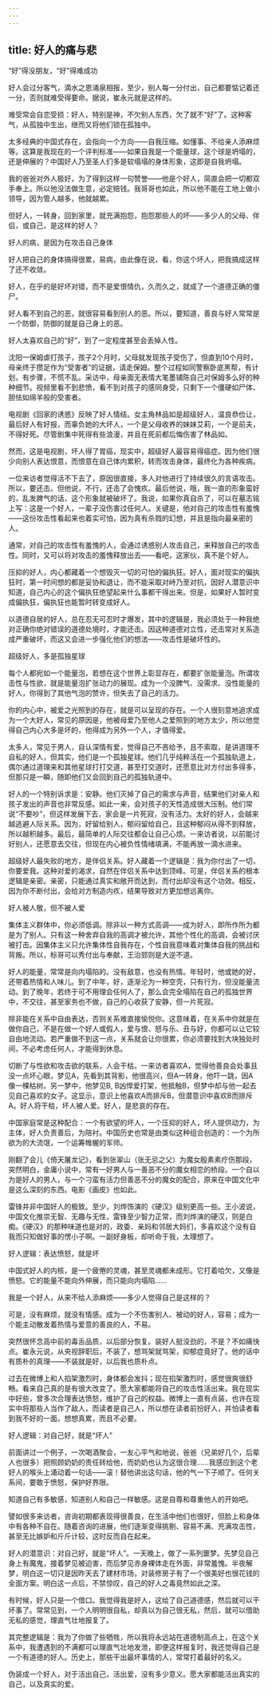 ```yaml
---
---
---
```

title: 好人的痛与悲
---



“好”得没朋友，“好”得难成功

好人会过分客气，滴水之恩涌泉相报，至少，别人每一分付出，自己都要惦记着还一分，否则就难受得要命。据说，崔永元就是这样的。

难受常会自恋受损：好人，特别是神，不欠别人东西，欠了就不“好”了。这种客气，从孤独中生出，继而又将他们锁在孤独中。

太多经典的中国式存在，会指向一个方向——自我压缩。如懂事、不给亲人添麻烦等。这算是我现在的一个评判标准——如果自我是一个能量球，这个球是坍塌的，还是伸展的？中国好人乃至圣人们多是软塌塌的身体形象，这即是自我坍塌。

我的爸爸对外人极好，为了得到这样一句赞誉——他是个好人，简直会把一切都双手奉上。所以他没法做生意，必定赔钱。我哥哥也如此，所以他不能在工地上做小领导，因为管人越多，他就越累。

但好人，一转身，回到家里，就充满抱怨，抱怨那些人的坏——多少人的父母、伴侣，或自己，是这样的好人？

好人的病，是因为在攻击自己身体

好人把自己的身体搞得很累，易病，由此像在说，看，你这个坏人，把我搞成这样了还不收敛。

好人，在乎的是好坏对错，而不是爱恨情仇，久而久之，就成了一个道德正确的僵尸。

好人看不到自己的恶，就很容易看到别人的恶。所以，要知道，善良与好人常常是一个防御，防御的就是自己身上的恶。

好人太喜欢自己的“好”，到了一定程度甚至会丢掉人性。

沈阳一保姆虐打孩子，孩子2个月时，父母就发现孩子受伤了，但直到10个月时，母亲终于攒足作为“受害者”的证据，请走保姆。整个过程如同警察卧底黑帮，有计划，有步骤，不慌不乱。采访中，母亲面无表情大笔墨铺陈自己对保姆多么好的种种细节。视频里看不到悲愤，看不到对孩子的感同身受，只剩下一个僵硬如尸体、胆怯如绵羊般的受害者。

电视剧《回家的诱惑》反映了好人情结。女主角林品如是超级好人，温良恭俭让，最后好人有好报，而辜负她的大坏人，一个是父母收养的妹妹艾莉，一个是前夫，不得好死。尽管剧集中死得有些浪漫，并且在死前都后悔伤害了林品如。

然而，这是电视剧，坏人得了胃癌，现实中，超级好人最容易得癌症。因为他们很少向别人表达恨意，而恨意在自己体内累积，转而攻击身体，最终化为各种疾病。

一位来访者觉得活不下去了，原因很直接，多人对他进行了持续很久的言语攻击。所以，要还击。但他说，不行，还击了会愧疚。最后他说，哦，我一直的形象蛮好的，乱发脾气的话，这个形象就被破坏了。我说，如果你真自杀了，可以在墓志铭上写：这是一个好人，一辈子没伤害过任何人。关键是，他对自己的攻击性有羞愧——这份攻击性看起来也着实可怕，因为真有杀戮的幻想，并且是指向最亲密的人。

通常，对自己的攻击性有羞愧的人，会通过诱惑别人攻击自己，来释放自己的攻击性。同时，又可以将对攻击的羞愧释放出去——看吧，这家伙，真不是个好人。

压抑的好人，内心都藏着一个想毁灭一切的可怕的偏执狂。好人，面对现实的偏执狂时，第一时间想的都是妥协和退让，而不能采取对峙乃至对抗，因好人潜意识中知道，自己内心的这个偏执狂绝望起来什么事都干得出来。但是，如果好人暂时变成偏执狂，偏执狂也能暂时转变成好人。

以道德自居的好人，总在忍无可忍时才爆发，其中的逻辑是，我必须处于一种我绝对正确你绝对错误的道德处境时，才能还击。因这种道德对立性，还击常对关系造成严重破坏，而这又会进一步强化他们的想法——攻击性是破坏性的。

超级好人，多是孤独星球

每个人都宛如一个能量泡，若想在这个世界上彰显存在，都要扩张能量泡。所谓攻击性与性欲，就是能量泡扩张动力的展现。成为一个没脾气、没需求、没性能量的好人，你得到了其他气泡的赞许，但失去了自己的活力。

你的内心中，被爱之光照到的存在，就是可以呈现的存在。一个人很刻意地追求成为一个大好人，常见的原因是，他被母爱乃至他人之爱照到的地方太少，所以他觉得自己内心大多是坏的，他得成为另外一个人，才值得爱。

太多人，常见于男人，自认深情有爱，觉得自己不吝给予，且不索取，是讲道理不自私的好人，但其实，他们是一个孤独星球。他们几乎纯粹活在一个孤独轨道上，偶尔通过道理来和其他星球打打交道，甚至打交道时，还愿意比对方付出多得多，但那只是一瞬，随即他们又会回到自己的孤独轨道中。

好人的一个特别诉求是：安静。他们灭掉了自己的需求与声音，结果他们对亲人和孩子发出的声音也非常反感。如此一来，会对孩子的天性造成很大压制。他们常说“不要吵”，但这样发展下去，家会是一片死寂，没有活力。太好的好人，会越来越逃避人际关系。因为，好留给别人，郁闷留给自己，且这种郁闷从得不到释放，所以越积越多。最后，最简单的人际交往都会让自己心烦。一来访者说，以前能讨好别人，还愿意去交往，但现在内心被负性情绪填满，不能再放一滴水进来。

超级好人最失败的地方，是伴侣关系。好人藏着一个逻辑是：我为你付出了一切，你要爱我。这种对爱的渴求，自然在伴侣关系中达到顶峰。可是，伴侣关系的根本逻辑是亲密。亲密，只能通过真实和敞开而达到，而付出却没有这个功效。相反，因为你不断付出，会给对方制造内疚，结果导致对方更加想远离你。

好人被人敬，但不被人爱

集体主义群体中，你必须低调。除非以一种方式高调——成为好人，即所作所为都是为了别人。只有这一种舍弃自我的高调才被允许，其他个性化的高调，会被讨厌被打击。因集体主义只允许集体性自我存在，个性自我意味着对集体自我的挑战和背叛。所以，标哥可以秀付出与奉献，王治郅则是大逆不道。

好人的能量，常常是向内塌陷的。没有敌意，也没有热情。年轻时，他或她的好，还带着热情和人味儿。到了中年，好，逐渐沦为一种空壳，只有行为，但没能量流动。到了晚年，若终于可不用理会任何人了，那么会完全塌陷在自己的孤独世界中，不交往，甚至家务也不做，自己的心收获了安静，但一片死寂。

除非能在关系中自由表达，否则关系难直接愉悦你。这意味着，在关系中你就是在做你自己，不是在做一个好人或假人，爱与恨、怒与乐、丑与好，你都可以让它较自由地流动。若严重做不到这一点，关系就会让你很累，你必须要找到大块独处时间，不必考虑任何人，才能得到休息。

切断了与性欲和攻击欲的联系，人会干枯。一来访者喜欢A，觉得他善良会处事且没一点坏心眼，梦见A，先看到其背影，他很高兴，但A一转身，他吓一跳，因A像一棵枯树。另一梦中，他梦见B, B凶悍爱打架，他抵触B，但梦中却与他一起去见自己喜欢的女子。这显示，意识上他喜欢A而排斥B，但潜意识中喜欢B而排斥A。好人将干枯，坏人被人爱。好人，是悲哀的存在。

中国家庭常是这种配合：一个有欲望的坏人，一个压抑的好人，坏人提供动力，为主体，好人负责善后，为陪衬。中国历史也常是由类似这种组合创造的：一个为所欲为的大流氓，一个运筹帷幄的军师。

刚翻了会儿《倚天屠龙记》，看到张翠山（张无忌之父）为魔女殷素素疗伤那段，突然明白，金庸小说中，常有一好男人与一善恶不分的魔女相恋的桥段。一个自以为是好人的男人，与一个刁蛮有活力但善恶不分的魔女的配合，原来在中国文化中是这么深刻的东西。电影《画皮》也如此。

雷锋并非中国好人的极致。至少，刘烨饰演的《硬汉》级别更高一些。王小波说，中国文化推崇无智、无趣与无性，雷锋至少智力正常，而刘烨演的硬汉，则是白痴。《硬汉》的那种味道也是对的，政委、亲妈和邻居大妈们，多喜欢这个没有自我而只知做好事的愣小子啊。一副好身板，却听命于我，太理想了。

好人逻辑：表达愤怒，就是坏

中国式好人的内核，是一个疲倦的灵魂，甚至灵魂都未成形。它打着哈欠，又像是愤怒。它的能量不能向外伸展，而只能向内塌陷……

我是一个好人，从来不给人添麻烦——多少人觉得自己是这样的？

可是，没有麻烦，就没有情感。成为一个不伤害别人、被动的好人，容易；成为一个能主动散发着热情与爱意的善良的人，不易。

突然很怀念高中前的毒舌品质，以后部分恢复。装好人挺没劲的，不是？不如痛快点。崔永元说，从央视辞职后，不装了，想骂架就骂架，抑郁症竟好了。他的话中有质朴的真理——不装就是好，以后我也质朴点。

过去在微博上和人掐架激烈时，身体都会发抖；现在掐架激烈时，感觉很爽很舒畅。看来自己真的是有很大改变了。愿大家都能将自己的攻击性活出来。我在现实中好些，曾多次合理表达愤怒，维护了自己的权益。微博上一直有点装，也许在现实中将那些人当作了敌人，而读者是自己人，所以想在读者前扮好人，并怕读者看到我不好的一面。想想真累，而且不必要。

好人逻辑：对自己好，就是“坏人”

前面讲过一个例子，一次喝酒聚会，一友心平气和地说，爸爸（兄弟好几个，后辈人也很多）把照顾奶奶的责任转给他，而奶奶也认为这很合理……我感应到这个老好人的喉头上涌动着一句话——滚！替他讲出这句话，他的气一下子顺了。任何关系间，要敢于愤怒，保护好界限。

知道自己有多敏感，知道别人和自己一样敏感。这是自尊和尊重他人的开始吧。

譬如很多来访者，咨询初期都表现得很善良，在生活中他们也很好，但脸上和身体中有各种不自在。随着咨询的进展，他们逐渐变得挑剔、容易不满、充满攻击性，甚至无比嫉妒和斤斤计较，这时反而自在起来。

好人的潜意识：对自己好，就是“坏人”。一天晚上，做了一系列噩梦。先梦见自己身上有魔鬼，接着梦见被迫害，而后梦见赤身裸体走在外面，非常羞愧。半夜解梦，明白这一切只是因昨天去了建材市场，对装修房子有了一个很美好也很花钱的全面方案。明白这一点后，不禁惊叹，自己的好人之毒竟然如此之深。

有时候，好人只是一个借口。我觉得我是好人，这给了自己道德感，然后就可以干坏事了。常常见到，一个人明明很自私，却真以为自己很无私，然后，就可以借助无私的感觉，理直气壮地报复了。

其完整逻辑是：我为了你做了些牺牲，所以我将永远站在道德制高点上，在这个关系中，我遭遇到的不满都可以理直气壮地发泄，即便这样报复时，我还觉得自己是一个有道德的好人。历史上，那些干出最坏事情的人，常常打着最好的名义。

伪装成一个好人，对于活出自己，活出爱，没有多少意义。愿大家都能活出真实的自己，以及真实的爱。